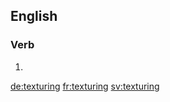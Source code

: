 
==English==

===Verb===
{{head|en}}

# {{present participle of|texture|lang=en}}

[[de:texturing]]
[[fr:texturing]]
[[sv:texturing]]